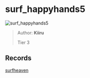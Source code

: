 
# surf_happyhands5

![surf_happyhands5](https://raw.githubusercontent.com/Sayt123/SurfMapPics/Maps-and-bonuses/csgo/surf_happyhands5.jpg)

> Author: **Kiiru**
>
> Tier 3

## Records

[surfheaven](https://surfheaven.eu/map/surf_happyhands5)
